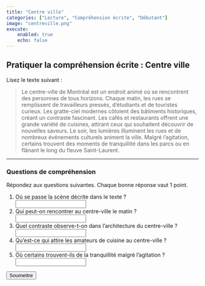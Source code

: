 ```yaml
---
title: "Centre ville"
categories: ["Lecture", "Compréhension écrite", "Débutant"]
image: "centreville.png"
execute:
    enabled: true
    echo: false
---
```


## Pratiquer la compréhension écrite : Centre ville

Lisez le texte suivant :

> Le centre-ville de Montréal est un endroit animé où se rencontrent des personnes de tous horizons. Chaque matin, les rues se remplissent de travailleurs pressés, d’étudiants et de touristes curieux. Les gratte-ciel modernes côtoient des bâtiments historiques, créant un contraste fascinant. Les cafés et restaurants offrent une grande variété de cuisines, attirant ceux qui souhaitent découvrir de nouvelles saveurs. Le soir, les lumières illuminent les rues et de nombreux événements culturels animent la ville. Malgré l’agitation, certains trouvent des moments de tranquillité dans les parcs ou en flânant le long du fleuve Saint-Laurent.

---

### Questions de compréhension

Répondez aux questions suivantes. Chaque bonne réponse vaut 1 point.

<form id="exam-form">
    <ol>
        <li>
            Où se passe la scène décrite dans le texte ?<br>
            <input type="text" name="q1">
        </li>
        <li>
            Qui peut-on rencontrer au centre-ville le matin ?<br>
            <input type="text" name="q2">
        </li>
        <li>
            Quel contraste observe-t-on dans l’architecture du centre-ville ?<br>
            <input type="text" name="q3">
        </li>
        <li>
            Qu’est-ce qui attire les amateurs de cuisine au centre-ville ?<br>
            <input type="text" name="q4">
        </li>
        <li>
            Où certains trouvent-ils de la tranquillité malgré l’agitation ?<br>
            <input type="text" name="q5">
        </li>
    </ol>
    <button type="button" onclick="gradeExam()">Soumettre</button>
</form>
<div id="result"></div>

<script>
function normalize(str) {
    return str.trim().toLowerCase();
}
function gradeExam() {
    const answers = {
        q1: ["le centre-ville de montréal", "centre-ville", "centre ville", "centre-ville de montréal"],
        q2: ["travailleurs, étudiants et touristes", "travailleurs pressés, étudiants et touristes curieux", "travailleurs", "étudiants", "touristes"],
        q3: ["gratte-ciel modernes et bâtiments historiques", "contraste entre gratte-ciel modernes et bâtiments historiques", "modernes et historiques", "gratte-ciel et bâtiments historiques"],
        q4: ["la variété de cuisines", "grande variété de cuisines", "cuisines variées", "restaurants et cafés", "découvrir de nouvelles saveurs"],
        q5: ["dans les parcs", "en flânant le long du fleuve saint-laurent", "parcs", "le long du fleuve saint-laurent", "parcs ou le long du fleuve"]
    };
    let score = 0;
    const form = document.getElementById('exam-form');
    for (let i = 1; i <= 5; i++) {
        const userAnswer = normalize(form['q'+i].value);
        if (answers['q'+i].some(ans => userAnswer.includes(normalize(ans)))) {
            score += 1;
        }
    }
    document.getElementById('result').innerHTML = `<strong>Votre score : ${score} / 5</strong>`;
}
</script>
